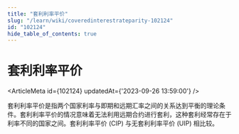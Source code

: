 ```yaml
---
title: "套利利率平价"
slug: "/learn/wiki/coveredinterestrateparity-102124"
id: "102124"
hide_table_of_contents: true
---
```



# 套利利率平价

<ArticleMeta id={102124} updatedAt={'2023-09-26 13:59:00'} />
<div className='border-solid border-b border-t-0 my-4 border-[var(--ifm-color-gray-300)]' />

套利利率平价是指两个国家利率与即期和远期汇率之间的关系达到平衡的理论条件。套利利率平价的情况意味着无法利用远期合约进行套利，这种套利经常存在于利率不同的国家之间。套利利率平价 (CIP) 与无套利利率平价 (UIP) 相比较。
